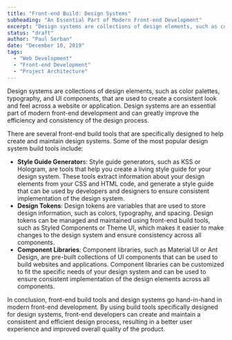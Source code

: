 ```yaml
---
title: "Front-end Build: Design Systems"
subheading: "An Essential Part of Modern Front-end Development"
excerpt: "Design systems are collections of design elements, such as color palettes, typography, and UI components, that are used to create a consistent look and feel across a website or application. Design systems are an essential part of modern front-end development and can greatly improve the efficiency and consistency of the design process."
status: "draft"
author: "Paul Serban"
date: "December 10, 2019"
tags:
  - "Web Development"
  - "Front-end Development"
  - "Project Architecture"
---
```


Design systems are collections of design elements, such as color palettes, typography, and UI components, that are used to create a consistent look and feel across a website or application. Design systems are an essential part of modern front-end development and can greatly improve the efficiency and consistency of the design process.

There are several front-end build tools that are specifically designed to help create and maintain design systems. Some of the most popular design system build tools include:

- **Style Guide Generator**s: Style guide generators, such as KSS or Hologram, are tools that help you create a living style guide for your design system. These tools extract information about your design elements from your CSS and HTML code, and generate a style guide that can be used by developers and designers to ensure consistent implementation of the design system.
- **Design Tokens**: Design tokens are variables that are used to store design information, such as colors, typography, and spacing. Design tokens can be managed and maintained using front-end build tools, such as Styled Components or Theme UI, which makes it easier to make changes to the design system and ensure consistency across all components.
- **Component Libraries**: Component libraries, such as Material UI or Ant Design, are pre-built collections of UI components that can be used to build websites and applications. Component libraries can be customized to fit the specific needs of your design system and can be used to ensure consistent implementation of the design elements across all components.

In conclusion, front-end build tools and design systems go hand-in-hand in modern front-end development. By using build tools specifically designed for design systems, front-end developers can create and maintain a consistent and efficient design process, resulting in a better user experience and improved overall quality of the product.
